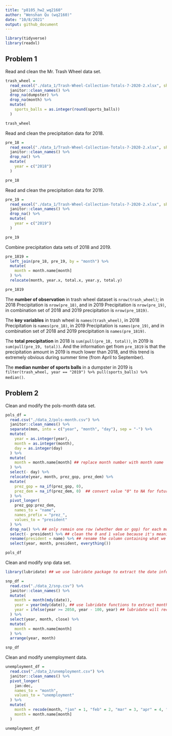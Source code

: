 ```yaml
---
title: "p8105_hw2_wq2160"
author: "Wenshan Qu (wq2160)"
date: "10/8/2021"
output: github_document
---
```


```r
library(tidyverse)
library(readxl)
```

## Problem 1

Read and clean the Mr. Trash Wheel data set.

```r
trash_wheel = 
  read_excel("./data_1/Trash-Wheel-Collection-Totals-7-2020-2.xlsx", sheet = 1, range = cell_cols("A:N")) %>% 
  janitor::clean_names() %>% 
  drop_na(dumpster) %>% 
  drop_na(month) %>% 
  mutate(
    sports_balls = as.integer(round(sports_balls))
  )

trash_wheel
```

Read and clean the precipitation data for 2018.

```r
pre_18 = 
  read_excel("./data_1/Trash-Wheel-Collection-Totals-7-2020-2.xlsx", sheet = "2018 Precipitation", skip = 1) %>% 
  janitor::clean_names() %>% 
  drop_na() %>% 
  mutate(
    year = c("2018")
  )

pre_18
```

Read and clean the precipitation data for 2019.

```r
pre_19 = 
  read_excel("./data_1/Trash-Wheel-Collection-Totals-7-2020-2.xlsx", sheet = "2019 Precipitation", skip = 1) %>% 
  janitor::clean_names() %>% 
  drop_na() %>% 
  mutate(
    year = c("2019")
  )

pre_19
```

Combine precipitation data sets of 2018 and 2019.

```r
pre_1819 = 
  left_join(pre_18, pre_19, by = "month") %>% 
  mutate(
    month = month.name[month]
  ) %>% 
  relocate(month, year.x, total.x, year.y, total.y)

pre_1819
```

The **number of observation** in trash wheel dataset is `nrow(trash_wheel)`; in 2018 Precipitation is `nrow(pre_18)`, and in 2019 Precipitation is `nrow(pre_19)`, in combination set of 2018 and 2019 precipitation is `nrow(pre_1819)`.

The **key variables** in trash wheel is `names(trash_wheel)`, in 2018 Precipitation is `names(pre_18)`, in 2019 Precipitation is `names(pre_19)`, and in combination set of 2018 and 2019 precipitation is `names(pre_1819)`.

The **total precipitation** in 2018 is `sum(pull(pre_18, total))`, in 2019 is `sum(pull(pre_19, total))`. And the information get from `pre_1819` is that the precipitation amount in 2019 is much lower than 2018, and this trend is extremely obvious during summer time (from April to September).

The **median number of sports balls** in a dumpster in 2019 is `filter(trash_wheel, year == "2019") %>% pull(sports_balls) %>% median()`.


## Problem 2

Clean and modify the pols-month data set.

```r
pols_df = 
  read.csv("./data_2/pols-month.csv") %>% 
  janitor::clean_names() %>% 
  separate(mon, into = c("year", "month", "day"), sep = "-") %>% 
  mutate(
    year = as.integer(year),
    month = as.integer(month),
    day = as.integer(day)
  ) %>% 
  mutate(
    month = month.name[month] ## replace month number with month name 
  ) %>% 
  select(- day) %>% 
  relocate(year, month, prez_gop, prez_dem) %>% 
  mutate(
    prez_gop = na_if(prez_gop, 0),
    prez_dem = na_if(prez_dem, 0)  ## convert value "0" to NA for future manipulation
  ) %>% 
  pivot_longer(
    prez_gop:prez_dem,
    names_to = "name", 
    names_prefix = "prez_",
    values_to = "president"
  ) %>% 
  drop_na() %>% ## only remain one row (whether dem or gop) for each month of year
  select(- president) %>% ## clean the 0 and 1 value because it's meaningless, only reserve the "dem" or "gop" value
  rename(president = name) %>% ## rename the column containing what we need as president
  select(year, month, president, everything())

pols_df
```

Clean and modify snp data set.

```r
library(lubridate) ## we use lubridate package to extract the date information
```

```r
snp_df = 
  read.csv("./data_2/snp.csv") %>% 
  janitor::clean_names() %>% 
  mutate(
    month = month(mdy(date)),
    year = year(mdy(date)), ## use lubridate functions to extract month and year
    year = ifelse(year >= 2050, year - 100, year) ## lubridate will recognize two-digit old years (i.e. 50 ~ 68) as 2050 ~2068 instead of 1950 ~ 1968, so we manually correct it.
  ) %>% 
  select(year, month, close) %>% 
  mutate(
    month = month.name[month]
  ) %>% 
  arrange(year, month)

snp_df
```

Clean and modify unemployment data.

```r
unemployment_df = 
  read.csv("./data_2/unemployment.csv") %>% 
  janitor::clean_names() %>% 
  pivot_longer(
    jan:dec,
    names_to = "month",
    values_to = "unemployment"
  ) %>% 
  mutate(
    month = recode(month, "jan" = 1, "feb" = 2, "mar" = 3, "apr" = 4, "may" = 5, "jun" = 6, "jul" = 7, "aug" = 8, "sep" = 9, "oct" = 10, "nov" = 11, "dec" = 12),
    month = month.name[month]
  )

unemployment_df
```


